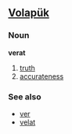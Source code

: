 ==[[Volapük]]==
===Noun===
'''verat'''

# [[truth]]
# [[accurateness]]
===See also===
*[[ver]]
*[[velat]]